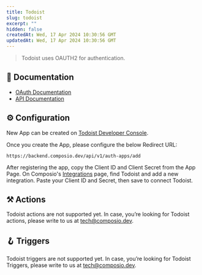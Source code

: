 ```yaml
---
title: Todoist
slug: todoist
excerpt: ""
hidden: false
createdAt: Wed, 17 Apr 2024 10:30:56 GMT
updatedAt: Wed, 17 Apr 2024 10:30:56 GMT
--- 
```

> Todoist uses OAUTH2 for authentication.
## 📔 Documentation

- [OAuth Documentation](https://developer.todoist.com/guides/#authorization)
- [API Documentation](https://developer.todoist.com/guides/#developing-with-todoist)

## ⚙️ Configuration

<Tip>New App can be created on [Todoist Developer Console](https://developer.todoist.com/appconsole.html).</Tip>

Once you create the App, please configure the below Redirect URL:


```
https://backend.composio.dev/api/v1/auth-apps/add
```

After registering the app, copy the Client ID and Client Secret from the App Page. On Composio's [Integrations](https://app.composio.dev/apps) page, find Todoist and add a new integration. Paste your Client ID and Secret, then save to connect Todoist.


## ⚒️ Actions

Todoist actions are not supported yet. In case, you’re looking for Todoist actions, please write to us at tech@composio.dev.

## 🪝 Triggers

Todoist triggers are not supported yet. In case, you’re looking for Todoist Triggers, please write to us at tech@composio.dev.
